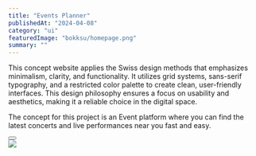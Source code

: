---
title: "Events Planner"
publishedAt: "2024-04-08"
category: "ui"
featuredImage: "bokksu/homepage.png"
summary: ""
---

This concept website applies the Swiss design methods that emphasizes minimalism, clarity, and functionality. It utilizes grid systems, sans-serif typography, and a restricted color palette to create clean, user-friendly interfaces. This design philosophy ensures a focus on usability and aesthetics, making it a reliable choice in the digital space.

The concept for this project is an Event platform where you can find the latest concerts and live performances near you fast and easy.

<div>
  <Button
    href="https://xd.adobe.com/view/366e0872-82ea-4103-a85e-fe9136e9564d-633d/"
    title="View project"
    className="mt-4 mb-12"
  />
</div>

<div className="flex flex-col gap-y-8">
  <Image
    src="/projects/events-planner/screenshot-1.png"
    width={1440}
    height={1000}
  />
</div>
